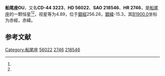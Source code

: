 {{Starbox begin
| name = 船尾座OU
}}
{{Starbox observe
| epoch = [[J2000.0|J2000.0]]
| constell = [[船尾座|船尾座]]<ref name=SIMBAD>{{cite web
 | url=http://simbad.u-strasbg.fr/simbad/sim-id?Ident=HR+2746
 | title =Pulsating variable Star
 | publisher=Centre de Données astronomiques de Strasbourg
 | work=SIMBAD
 | accessdate=2012-07-13}}</ref><ref name=DATA>{{cite web
 | url=http://vizier.u-strasbg.fr/viz-bin/VizieR-5?-out.add=.&-source=5050&-corr=PK=HR&-out.max=9999&HR=2746
 | title =VizieR Detailed Page
 | accessdate=2012-07-13}}</ref>
| 星官 = 
| ra = {{RA|7|13|13.4}}<ref name=SIMBAD /><ref name=DATA />
| dec = {{DEC|-45|10|59}}<ref name=SIMBAD /><ref name=DATA />
| appmag_v = 4.89<ref name=SIMBAD /><ref name=DATA />
}}
{{Starbox character
| class = A0pSi<ref name=SIMBAD /><ref name=DATA />
| b-v = -0.02<ref name=SIMBAD /><ref name=DATA />
| u-b = -0.07<ref name=SIMBAD /><ref name=DATA />
| r-i = <ref name=SIMBAD /><ref name=DATA />
| variable = 
}}
{{Starbox astrometry
| radial_v = -0.07
| prop_mo_ra = 4
| parallax = 0.01
| p_error = 
}}
{{Starbox catalog
| names =CD-44 3223，[[SAO星表|SAO]] 218546，[[HD星表|HD]] 56022，[[HR星表|HR]] 2746}}
{{Starbox reference |Simbad=HR+2746}}
{{Starbox end}}

'''船尾座OU'''，又名'''CD-44 3223'''，'''HD 56022'''、'''SAO 218546'''、'''HR 2746'''，是[[船尾座|船尾座]]的一颗恒星<ref name=SIMBAD /><ref name=DATA />，视星等为4.89，位于[[銀道座標系|銀經]]256.26，[[銀道座標系|銀緯]]-15.3，其[[B1900.0|B1900.0]]坐标为赤經{{RA|7|10|13.8}}，赤緯{{DEC|-45|-15.3|32}}。

== 参考文献 ==
{{reflist}}

{{star-stub}}

{{船尾座恒星}}
[[Category:船尾座|Category:船尾座]]
[[Category:HD和HDE天體|56022]]
[[Category:HR天體|2746]]
[[Category:SAO天體|218546]]
